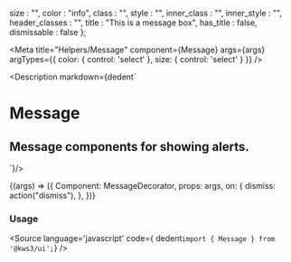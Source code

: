 
  size : "",
  color : "info",
  class : "",
  style : "",
  inner_class : "",
  inner_style : "",
  header_classes : "",
  title : "This is a message box",
  has_title : false,
  dismissable : false
};

<Meta
  title="Helpers/Message"
  component={Message}
  args={args}
  argTypes={{
    color: {
      control: 'select'
    },
    size: {
      control: 'select'
    }
  }}
/>

<Description markdown={dedent`
# Message
## Message components for showing alerts.
`}/>

<Canvas>
  <Story
  name="Message"
  args={args}
  >
  {(args) => ({
    Component: MessageDecorator,
    props: args,
    on: {
      dismiss: action("dismiss"),
    },
  })}
  </Story>
</Canvas>

<ArgsTable story="Message" />

### Usage
<Source
  language='javascript'
  code={ dedent`import { Message } from '@kws3/ui';`}
/>